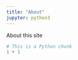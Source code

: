 ```yaml
---
title: "About"
jupyter: python3
---
```


About this site

```python
# This is a Python chunk
1 + 1
```
